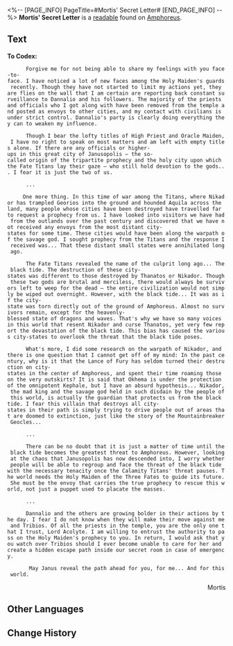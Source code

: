 <%-- [PAGE_INFO]
PageTitle=#Mortis' Secret Letter#
[END_PAGE_INFO] --%>
{{Readable Infobox
|id           = 495
|partIds      = 190808
|title        = 
|image        = Item Mortis' Secret Letter.png
|world        = Amphoreus
|parts        = 1
|author       = <!--to be added-->
|description  = A secret letter that was replicated using the power of Oronyx, sent by the Holy Maiden of Janusopolis to a priest. The letter describes the sender's calm analysis of the political situation in Janusopolis and their concerns regarding the hidden threats facing the world.
|part1        = Mortis' Secret Letter
|source1      = {{cx|Source missing}}
|characters   = Aquila; Georios; Janus; Kephale; Nikador; Thanatos
|factions     = Okhema
}}
'''Mortis' Secret Letter''' is a [[readable]] found on [[Amphoreus]].
<!--
==Location==
{{Map Embed|<map name>|<marker id>}}
-->
==Text==
'''To Codex:'''

       Forgive me for not being able to share my feelings with you face-to-face. I have noticed a lot of new faces among the Holy Maiden's guards recently. Though they have not started to limit my actions yet, they are flies on the wall that I am certain are reporting back constant surveillance to Dannalio and his followers. The majority of the priests and officials who I got along with have been removed from the temple and posted as envoys to other cities, and my contact with civilians is under strict control. Dannalio's party is clearly doing everything they can to weaken my influence.

       Though I bear the lofty titles of High Priest and Oracle Maiden, I have no right to speak on most matters and am left with empty titles alone. If there are any officials or higher-ups in this great city of Janusopolis &mdash; the so-called origin of the tripartite prophecy and the holy city upon which the Fate Titans lay their gaze &mdash; who still hold devotion to the gods... I fear it is just the two of us.

       ...

      One more thing. In this time of war among the Titans, where Nikador has trampled Georios into the ground and hounded Aquila across the land, many people whose cities have been destroyed have travelled far to request a prophecy from us. I have looked into visitors we have had from the outlands over the past century and discovered that we have not received any envoys from the most distant city-states for some time. These cities would have been along the warpath of the savage god. I sought prophecy from the Titans and the response I received was... That these distant small states were annihilated long ago.

       The Fate Titans revealed the name of the culprit long ago... The black tide. The destruction of these city-states was different to those destroyed by Thanatos or Nikador. Though these two gods are brutal and merciless, there would always be survivors left to weep for the dead &mdash; the entire civilization would not simply be wiped out overnight. However, with the black tide... It was as if the city-state was torn directly out of the ground of Amphoreus. Almost no survivors remain, except for the heavenly-blessed state of dragons and waves. That's why we have so many voices in this world that resent Nikador and curse Thanatos, yet very few report the devastation of the black tide. This bias has caused the various city-states to overlook the threat that the black tide poses.

       What's more, I did some research on the warpath of Nikador, and there is one question that I cannot get off of my mind: In the past century, why is it that the Lance of Fury has seldom turned their destruction on city-states in the center of Amphoreus, and spent their time roaming those on the very outskirts? It is said that Okhema is under the protection of the omnipotent Kephale, but I have an absurd hypothesis... Nikador, the mad king and the savage god held in such disdain by the people of this world, is actually the guardian that protects us from the black tide. I fear this villain that destroys all city-states in their path is simply trying to drive people out of areas that are doomed to extinction, just like the story of the Mountainbreaker Geocles...

       ...

       There can be no doubt that it is just a matter of time until the black tide becomes the greatest threat to Amphoreus. However, looking at the chaos that Janusopolis has now descended into, I worry whether people will be able to regroup and face the threat of the black tide with the necessary tenacity once the Calamity Titans' threat pauses. The world needs the Holy Maiden of the Three Fates to guide its future. She must be the envoy that carries the true prophecy to rescue this world, not just a puppet used to placate the masses.

       ...

       Dannalio and the others are growing bolder in their actions by the day. I fear I do not know when they will make their move against me and Tribios. Of all the priests in the temple, you are the only one that I trust, Lord Acolyte. I am willing to entrust the authority to pass on the Holy Maiden's prophecy to you. In return, I would ask that you watch over Tribios should I ever become unable to care for her and create a hidden escape path inside our secret room in case of emergency.

        May Janus reveal the path ahead for you, for me... And for this world.

<div align="right">Mortis</div>

<!--
==Trivia==
* 
-->
==Other Languages==
{{Other Languages
|en   = Mortis' Secret Letter
|zhs  = 莫忒丝密信
|zht  = 莫忒絲密信
|ja   = メルテスの密書
|ko   = 모티스의 밀서
|es   = Carta secreta de Metis
|fr   = Lettre secrète de Mortis
|ru   = Конфиденциальное письмо Мортис
|th   = จดหมายลับของ Mortis
|vi   = Mật Thư Của Mortis
|de   = Geheimer Brief von Mortis
|id   = Surat Rahasia Mortis
|pt   = Carta Secreta de Mortis
}}

==Change History==
{{Change History|3.1}}
